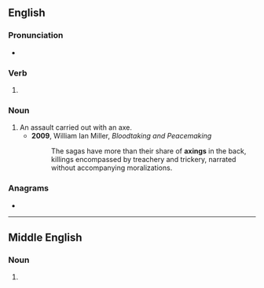 ==English==

===Pronunciation===
* {{IPA|/ˈæksɪŋ/|lang=en}}

===Verb===
{{head|en|present participle}}

# {{present participle of|axe|lang=en|nocat=1}}

===Noun===
{{en-noun}}

# An assault carried out with an axe.
#* '''2009''', William Ian Miller, ''Bloodtaking and Peacemaking''
#*: The sagas have more than their share of '''axings''' in the back, killings encompassed by treachery and trickery, narrated without accompanying moralizations.

===Anagrams===
* {{anagrams|en|a=aginx|Xiang}}

----

==Middle English==

===Noun===
{{head|enm|noun}}

# {{alt form|lang=enm|askynge}}
